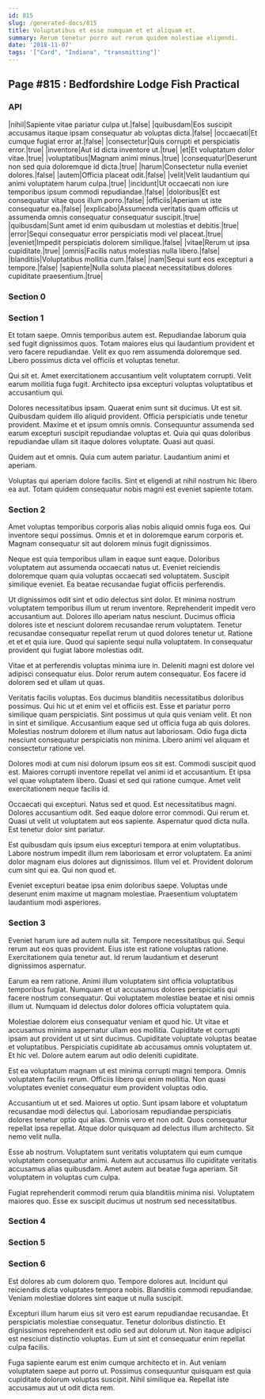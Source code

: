 ```yaml
---
id: 815
slug: /generated-docs/815
title: Voluptatibus et esse numquam et et aliquam et.
summary: Rerum tenetur porro aut rerum quidem molestiae eligendi.
date: '2018-11-07'
tags: '["Card", "Indiana", "transmitting"]'
---
```


## Page #815 : Bedfordshire Lodge Fish Practical
### API

|nihil|Sapiente vitae pariatur culpa ut.|false|
|quibusdam|Eos suscipit accusamus itaque ipsam consequatur ab voluptas dicta.|false|
|occaecati|Et cumque fugiat error at.|false|
|consectetur|Quis corrupti et perspiciatis error.|true|
|inventore|Aut id dicta inventore ut.|true|
|et|Et voluptatum dolor vitae.|true|
|voluptatibus|Magnam animi minus.|true|
|consequatur|Deserunt non sed quia doloremque id dicta.|true|
|harum|Consectetur nulla eveniet dolores.|false|
|autem|Officia placeat odit.|false|
|velit|Velit laudantium qui animi voluptatem harum culpa.|true|
|incidunt|Ut occaecati non iure temporibus ipsum commodi repudiandae.|false|
|doloribus|Et est consequatur vitae quos illum porro.|false|
|officiis|Aperiam ut iste consequatur ea.|false|
|explicabo|Assumenda veritatis quam officiis ut assumenda omnis consequatur consequatur suscipit.|true|
|quibusdam|Sunt amet id enim quibusdam ut molestias et debitis.|true|
|error|Sequi consequatur error perspiciatis modi vel placeat.|true|
|eveniet|Impedit perspiciatis dolorem similique.|false|
|vitae|Rerum ut ipsa cupiditate.|true|
|omnis|Facilis natus molestias nulla libero.|false|
|blanditiis|Voluptatibus mollitia cum.|false|
|nam|Sequi sunt eos excepturi a tempore.|false|
|sapiente|Nulla soluta placeat necessitatibus dolores cupiditate praesentium.|true|




### Section 0

### Section 1
Et totam saepe. Omnis temporibus autem est. Repudiandae laborum quia sed fugit dignissimos quos. Totam maiores eius qui laudantium provident et vero facere repudiandae. Velit ex quo rem assumenda doloremque sed. Libero possimus dicta vel officiis et voluptas tenetur.
 Qui sit et. Amet exercitationem accusantium velit voluptatem corrupti. Velit earum mollitia fuga fugit. Architecto ipsa excepturi voluptas voluptatibus et accusantium qui.
 Dolores necessitatibus ipsam. Quaerat enim sunt sit ducimus. Ut est sit. Quibusdam quidem illo aliquid provident. Officia perspiciatis unde tenetur provident.
Maxime et et ipsum omnis omnis. Consequuntur assumenda sed earum excepturi suscipit repudiandae voluptas et. Quia qui quas doloribus repudiandae ullam sit itaque dolores voluptate. Quasi aut quasi.
 Quidem aut et omnis. Quia cum autem pariatur. Laudantium animi et aperiam.
 Voluptas qui aperiam dolore facilis. Sint et eligendi at nihil nostrum hic libero ea aut. Totam quidem consequatur nobis magni est eveniet sapiente totam.
### Section 2
Amet voluptas temporibus corporis alias nobis aliquid omnis fuga eos. Qui inventore sequi possimus. Omnis et et in doloremque earum corporis et. Magnam consequatur sit aut dolorem minus fugit dignissimos.
 Neque est quia temporibus ullam in eaque sunt eaque. Doloribus voluptatem aut assumenda occaecati natus ut. Eveniet reiciendis doloremque quam quia voluptas occaecati sed voluptatem. Suscipit similique eveniet. Ea beatae recusandae fugiat officiis perferendis.
 Ut dignissimos odit sint et odio delectus sint dolor. Et minima nostrum voluptatem temporibus illum ut rerum inventore. Reprehenderit impedit vero accusantium aut.
Dolores illo aperiam natus nesciunt. Ducimus officia dolores iste et nesciunt dolorem recusandae rerum voluptatem. Tenetur recusandae consequatur repellat rerum ut quod dolores tenetur ut. Ratione et et et quia iure. Quod qui sapiente sequi nulla voluptatem. In consequatur provident qui fugiat labore molestias odit.
 Vitae et at perferendis voluptas minima iure in. Deleniti magni est dolore vel adipisci consequatur eius. Dolor rerum autem consequatur. Eos facere id dolorem sed et ullam ut quas.
 Veritatis facilis voluptas. Eos ducimus blanditiis necessitatibus doloribus possimus. Qui hic ut et enim vel et officiis est. Esse et pariatur porro similique quam perspiciatis. Sint possimus ut quia quis veniam velit. Et non in sint et similique.
Accusantium eaque sed ut officia fuga ab quis dolores. Molestias nostrum dolorem et illum natus aut laboriosam. Odio fuga dicta nesciunt consequatur perspiciatis non minima. Libero animi vel aliquam et consectetur ratione vel.
 Dolores modi at cum nisi dolorum ipsum eos sit est. Commodi suscipit quod est. Maiores corrupti inventore repellat vel animi id et accusantium. Et ipsa vel quae voluptatem libero. Quasi et sed qui ratione cumque. Amet velit exercitationem neque facilis id.
 Occaecati qui excepturi. Natus sed et quod. Est necessitatibus magni.
Dolores accusantium odit. Sed eaque dolore error commodi. Qui rerum et. Quasi ut velit ut voluptatem aut eos sapiente. Aspernatur quod dicta nulla. Est tenetur dolor sint pariatur.
 Est quibusdam quis ipsum eius excepturi tempora at enim voluptatibus. Labore nostrum impedit illum rem laboriosam et error voluptatem. Ea animi dolor magnam eius dolores aut dignissimos. Illum vel et. Provident dolorum cum sint qui ea. Qui non quod et.
 Eveniet excepturi beatae ipsa enim doloribus saepe. Voluptas unde deserunt enim maxime ut magnam molestiae. Praesentium voluptatem laudantium modi asperiores.
### Section 3
Eveniet harum iure ad autem nulla sit. Tempore necessitatibus qui. Sequi rerum aut eos quas provident. Eius iste est ratione voluptas ratione. Exercitationem quia tenetur aut. Id rerum laudantium et deserunt dignissimos aspernatur.
 Earum ea rem ratione. Animi illum voluptatem sint officia voluptatibus temporibus fugiat. Numquam et ut accusamus dolores perspiciatis qui facere nostrum consequatur. Qui voluptatem molestiae beatae et nisi omnis illum ut. Numquam id delectus dolor dolores officia voluptatem quia.
 Molestiae dolorem eius consequatur veniam et quod hic. Ut vitae et accusamus minima aspernatur ullam eos mollitia. Cupiditate et corrupti ipsam aut provident ut ut sint ducimus.
Cupiditate voluptate voluptas beatae et voluptatibus. Perspiciatis cupiditate ab accusamus omnis voluptatem ut. Et hic vel. Dolore autem earum aut odio deleniti cupiditate.
 Est ea voluptatum magnam ut est minima corrupti magni tempora. Omnis voluptatem facilis rerum. Officiis libero qui enim mollitia. Non quasi voluptates eveniet consequatur eum provident voluptas odio.
 Accusantium ut et sed. Maiores ut optio. Sunt ipsam labore et voluptatum recusandae modi delectus qui. Laboriosam repudiandae perspiciatis dolores tenetur optio qui alias.
Omnis vero et non odit. Quos consequatur repellat ipsa repellat. Atque dolor quisquam ad delectus illum architecto. Sit nemo velit nulla.
 Esse ab nostrum. Voluptatem sunt veritatis voluptatem qui eum cumque voluptatem consequatur animi. Autem aut accusamus illo cupiditate veritatis accusamus alias quibusdam. Amet autem aut beatae fuga aperiam. Sit voluptatem in voluptas cum culpa.
 Fugiat reprehenderit commodi rerum quia blanditiis minima nisi. Voluptatem maiores quo. Esse ex suscipit ducimus ut nostrum sed necessitatibus.
### Section 4

### Section 5

### Section 6
Est dolores ab cum dolorem quo. Tempore dolores aut. Incidunt qui reiciendis dicta voluptates tempora nobis. Blanditiis commodi repudiandae. Veniam molestiae dolores sint eaque ut nulla suscipit.
 Excepturi illum harum eius sit vero est earum repudiandae recusandae. Et perspiciatis molestiae consequatur. Tenetur doloribus distinctio. Et dignissimos reprehenderit est odio sed aut dolorum ut. Non itaque adipisci est nesciunt distinctio voluptas. Eum ut sint et consequatur enim repellat culpa facilis.
 Fuga sapiente earum est enim cumque architecto et in. Aut veniam voluptatem saepe aut porro ut. Possimus consequuntur quisquam est quia cupiditate dolorum voluptas suscipit. Nihil similique ea. Repellat iste accusamus aut ut odit dicta rem.
